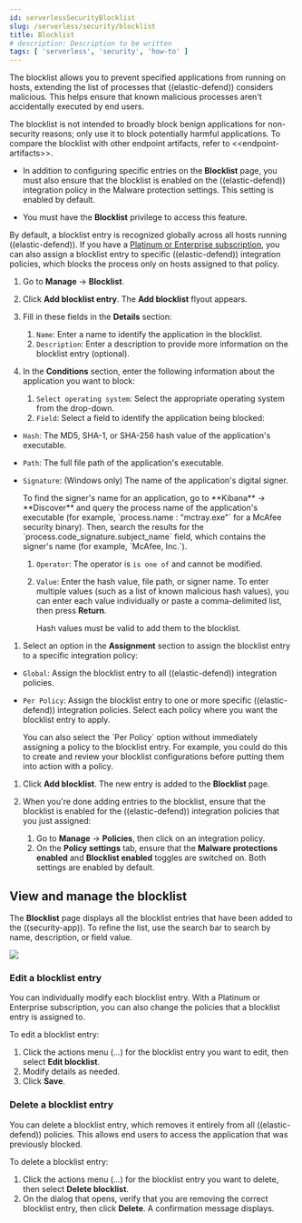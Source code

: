 ```yaml
---
id: serverlessSecurityBlocklist
slug: /serverless/security/blocklist
title: Blocklist
# description: Description to be written
tags: [ 'serverless', 'security', 'how-to' ]
---
```


<div id="blocklist"></div>

The blocklist allows you to prevent specified applications from running on hosts, extending the list of processes that ((elastic-defend)) considers malicious. This helps ensure that known malicious processes aren't accidentally executed by end users. 

The blocklist is not intended to broadly block benign applications for non-security reasons; only use it to block potentially harmful applications. To compare the blocklist with other endpoint artifacts, refer to \<\<endpoint-artifacts>>.

<DocCallOut title="Requirements">

* In addition to configuring specific entries on the **Blocklist** page, you must also ensure that the blocklist is enabled on the ((elastic-defend)) integration policy in the <DocLink id="serverlessSecurityConfigureEndpointIntegrationPolicy" section="malware-protection">Malware protection settings</DocLink>. This setting is enabled by default.

* You must have the **Blocklist** <DocLink id="serverlessSecurityEndpointManagementReq">privilege</DocLink> to access this feature.

</DocCallOut>

By default, a blocklist entry is recognized globally across all hosts running ((elastic-defend)). If you have a [Platinum or Enterprise subscription](https://www.elastic.co/pricing), you can also assign a blocklist entry to specific ((elastic-defend)) integration policies, which blocks the process only on hosts assigned to that policy.

1. Go to **Manage** -> **Blocklist**.

1. Click **Add blocklist entry**. The **Add blocklist** flyout appears.

1. Fill in these fields in the **Details** section:
    1. `Name`: Enter a name to identify the application in the blocklist.
    1. `Description`: Enter a description to provide more information on the blocklist entry (optional).

1. In the **Conditions** section, enter the following information about the application you want to block:
    1. `Select operating system`: Select the appropriate operating system from the drop-down.
    1. `Field`: Select a field to identify the application being blocked:
  * `Hash`: The MD5, SHA-1, or SHA-256 hash value of the application's executable.
  * `Path`: The full file path of the application's executable.
  * `Signature`: (Windows only) The name of the application's digital signer.

      <DocCallOut title="Tip">
      To find the signer's name for an application, go to **Kibana** -> **Discover** and query the process name of the application's executable (for example, `process.name : "mctray.exe"` for a McAfee security binary). Then, search the results for the `process.code_signature.subject_name` field, which contains the signer's name (for example, `McAfee, Inc.`).
      </DocCallOut>

    1. `Operator`: The operator is `is one of` and cannot be modified.

    1. `Value`: Enter the hash value, file path, or signer name. To enter multiple values (such as a list of known malicious hash values), you can enter each value individually or paste a comma-delimited list, then press **Return**.

        <DocCallOut title="Note">
        Hash values must be valid to add them to the blocklist.
        </DocCallOut>

1. Select an option in the **Assignment** section to assign the blocklist entry to a specific integration policy:

* `Global`: Assign the blocklist entry to all ((elastic-defend)) integration policies.
* `Per Policy`: Assign the blocklist entry to one or more specific ((elastic-defend)) integration policies. Select each policy where you want the blocklist entry to apply.

    <DocCallOut title="Note">
    You can also select the `Per Policy` option without immediately assigning a policy to the blocklist entry. For example, you could do this to create and review your blocklist configurations before putting them into action with a policy.
    </DocCallOut>

1. Click **Add blocklist**. The new entry is added to the **Blocklist** page.

1. When you're done adding entries to the blocklist, ensure that the blocklist is enabled for the ((elastic-defend)) integration policies that you just assigned:
    1. Go to **Manage** -> **Policies**, then click on an integration policy.
    1. On the **Policy settings** tab, ensure that the **Malware protections enabled** and **Blocklist enabled** toggles are switched on. Both settings are enabled by default.

<div id="manage-blocklist"></div>

## View and manage the blocklist

The **Blocklist** page displays all the blocklist entries that have been added to the ((security-app)). To refine the list, use the search bar to search by name, description, or field value.

![](../images/blocklist/-management-admin-blocklist.png)

<div id="edit-blocklist-entry"></div>

### Edit a blocklist entry
You can individually modify each blocklist entry. With a Platinum or Enterprise subscription, you can also change the policies that a blocklist entry is assigned to.

To edit a blocklist entry:

1. Click the actions menu (*...*) for the blocklist entry you want to edit, then select **Edit blocklist**.
1. Modify details as needed.
1. Click **Save**.

<div id="delete-blocklist-entry"></div>

### Delete a blocklist entry
You can delete a blocklist entry, which removes it entirely from all ((elastic-defend)) policies. This allows end users to access the application that was previously blocked.

To delete a blocklist entry:

1. Click the actions menu (*...*) for the blocklist entry you want to delete, then select **Delete blocklist**.
1. On the dialog that opens, verify that you are removing the correct blocklist entry, then click **Delete**. A confirmation message displays.


